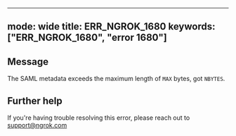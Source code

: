 
---
mode: wide
title: ERR_NGROK_1680
keywords: ["ERR_NGROK_1680", "error 1680"]
---

## Message
The SAML metadata exceeds the maximum length of `MAX` bytes, got `NBYTES`.




## Further help
If you're having trouble resolving this error, please reach out to [support@ngrok.com](mailto:support@ngrok.com?subject=Help%20with%20ERR_NGROK_1680)

